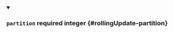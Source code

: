 
<details className="config-field" data-expandable="false" open>
<summary>

### `partition` <span className="config-field-required" data-required="false">required</span> <span className="config-field-type">integer</span> <span className="config-field-default"></span> <span className="config-field-enum"></span> {#rollingUpdate-partition}



</summary>



</details>
